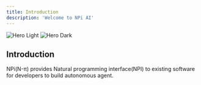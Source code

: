 ```yaml
---
title: Introduction
description: 'Welcome to NPi AI'
---
```


<img
  className="block dark:hidden"
  src="/images/hero-light.svg"
  alt="Hero Light"
/>
<img
  className="hidden dark:block"
  src="/images/hero-dark.svg"
  alt="Hero Dark"
/>

## Introduction

NPi(N-π) provides Natural programming interface(NPI) to existing software for developers to build autonomous agent.
